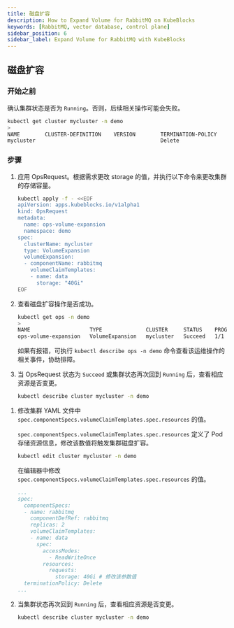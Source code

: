 ```yaml
---
title: 磁盘扩容
description: How to Expand Volume for RabbitMQ on KubeBlocks
keywords: [RabbitMQ, vector database, control plane]
sidebar_position: 6
sidebar_label: Expand Volume for RabbitMQ with KubeBlocks
---
```




## 磁盘扩容

### 开始之前

确认集群状态是否为 `Running`。否则，后续相关操作可能会失败。

```bash
kubectl get cluster mycluster -n demo
>
NAME        CLUSTER-DEFINITION    VERSION        TERMINATION-POLICY     STATUS    AGE
mycluster                                        Delete                 Running   47m
```

### 步骤

<Tabs>

<TabItem value="OpsRequest" label="OpsRequest" default>

1. 应用 OpsRequest。根据需求更改 storage 的值，并执行以下命令来更改集群的存储容量。

   ```bash
   kubectl apply -f - <<EOF
   apiVersion: apps.kubeblocks.io/v1alpha1
   kind: OpsRequest
   metadata:
     name: ops-volume-expansion
     namespace: demo
   spec:
     clusterName: mycluster
     type: VolumeExpansion
     volumeExpansion:
     - componentName: rabbitmq
       volumeClaimTemplates:
       - name: data
         storage: "40Gi"
   EOF
   ```

2. 查看磁盘扩容操作是否成功。

   ```bash
   kubectl get ops -n demo
   >
   NAME                   TYPE              CLUSTER     STATUS    PROGRESS   AGE
   ops-volume-expansion   VolumeExpansion   mycluster   Succeed   1/1        6m
   ```

   如果有报错，可执行 `kubectl describe ops -n demo` 命令查看该运维操作的相关事件，协助排障。

3. 当 OpsRequest 状态为 `Succeed` 或集群状态再次回到 `Running` 后，查看相应资源是否变更。

   ```bash
   kubectl describe cluster mycluster -n demo
   ```

</TabItem>

<TabItem value="修改集群 YAML 文件" label="修改集群 YAML 文件">

1. 修改集群 YAML 文件中 `spec.componentSpecs.volumeClaimTemplates.spec.resources` 的值。

   `spec.componentSpecs.volumeClaimTemplates.spec.resources` 定义了 Pod 存储资源信息，修改该数值将触发集群磁盘扩容。

   ```bash
   kubectl edit cluster mycluster -n demo
   ```

   在编辑器中修改 `spec.componentSpecs.volumeClaimTemplates.spec.resources` 的值。

   ```yaml
   ...
   spec:
     componentSpecs:
     - name: rabbitmq
       componentDefRef: rabbitmq
       replicas: 2
       volumeClaimTemplates:
       - name: data
         spec:
           accessModes:
             - ReadWriteOnce
           resources:
             requests:
               storage: 40Gi # 修改该参数值
     terminationPolicy: Delete
   ...
   ```

2. 当集群状态再次回到 `Running` 后，查看相应资源是否变更。

   ```bash
   kubectl describe cluster mycluster -n demo
   ```

</TabItem>

</Tabs>